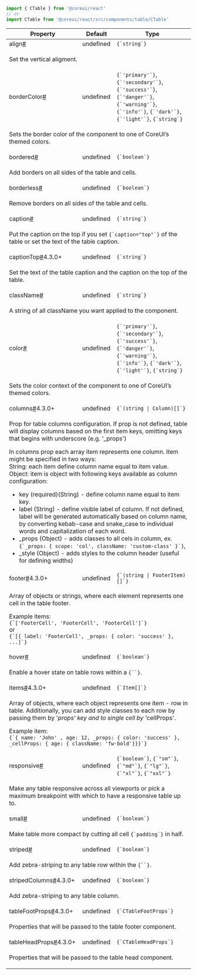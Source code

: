 
```jsx
import { CTable } from '@coreui/react'
// or
import CTable from '@coreui/react/src/components/table/CTable'
```

<div className="table-responsive table-api border rounded mb-3">
  <table className="table">
    <thead>
      <tr>
        <th>Property</th>
        <th>Default</th>
        <th>Type</th>
      </tr>
    </thead>
    <tbody>
      <tr id="ctable-align">
        <td className="text-primary fw-semibold">align<a href="#ctable-align" aria-label="CTable align permalink" className="anchor-link after">#</a></td>
        <td>undefined</td>
        <td><code>{`string`}</code></td>
      </tr>
      <tr>
        <td colSpan="3">
          <p>Set the vertical aligment.</p>
        </td>
      </tr>
      <tr id="ctable-borderColor">
        <td className="text-primary fw-semibold">borderColor<a href="#ctable-borderColor" aria-label="CTable borderColor permalink" className="anchor-link after">#</a></td>
        <td>undefined</td>
        <td><code>{`'primary'`}</code>, <code>{`'secondary'`}</code>, <code>{`'success'`}</code>, <code>{`'danger'`}</code>, <code>{`'warning'`}</code>, <code>{`'info'`}</code>, <code>{`'dark'`}</code>, <code>{`'light'`}</code>, <code>{`string`}</code></td>
      </tr>
      <tr>
        <td colSpan="3">
          <p>Sets the border color of the component to one of CoreUI’s themed colors.</p>
        </td>
      </tr>
      <tr id="ctable-bordered">
        <td className="text-primary fw-semibold">bordered<a href="#ctable-bordered" aria-label="CTable bordered permalink" className="anchor-link after">#</a></td>
        <td>undefined</td>
        <td><code>{`boolean`}</code></td>
      </tr>
      <tr>
        <td colSpan="3">
          <p>Add borders on all sides of the table and cells.</p>
        </td>
      </tr>
      <tr id="ctable-borderless">
        <td className="text-primary fw-semibold">borderless<a href="#ctable-borderless" aria-label="CTable borderless permalink" className="anchor-link after">#</a></td>
        <td>undefined</td>
        <td><code>{`boolean`}</code></td>
      </tr>
      <tr>
        <td colSpan="3">
          <p>Remove borders on all sides of the table and cells.</p>
        </td>
      </tr>
      <tr id="ctable-caption">
        <td className="text-primary fw-semibold">caption<a href="#ctable-caption" aria-label="CTable caption permalink" className="anchor-link after">#</a></td>
        <td>undefined</td>
        <td><code>{`string`}</code></td>
      </tr>
      <tr>
        <td colSpan="3">
          <p>Put the caption on the top if you set <code>{`caption="top"`}</code> of the table or set the text of the table caption.</p>
        </td>
      </tr>
      <tr id="ctable-captionTop">
        <td className="text-primary fw-semibold">captionTop<a href="#ctable-captionTop" aria-label="CTable captionTop permalink" className="anchor-link after">#</a><span className="badge bg-success">4.3.0+</span></td>
        <td>undefined</td>
        <td><code>{`string`}</code></td>
      </tr>
      <tr>
        <td colSpan="3">
          <p>Set the text of the table caption and the caption on the top of the table.</p>
        </td>
      </tr>
      <tr id="ctable-className">
        <td className="text-primary fw-semibold">className<a href="#ctable-className" aria-label="CTable className permalink" className="anchor-link after">#</a></td>
        <td>undefined</td>
        <td><code>{`string`}</code></td>
      </tr>
      <tr>
        <td colSpan="3">
          <p>A string of all className you want applied to the component.</p>
        </td>
      </tr>
      <tr id="ctable-color">
        <td className="text-primary fw-semibold">color<a href="#ctable-color" aria-label="CTable color permalink" className="anchor-link after">#</a></td>
        <td>undefined</td>
        <td><code>{`'primary'`}</code>, <code>{`'secondary'`}</code>, <code>{`'success'`}</code>, <code>{`'danger'`}</code>, <code>{`'warning'`}</code>, <code>{`'info'`}</code>, <code>{`'dark'`}</code>, <code>{`'light'`}</code>, <code>{`string`}</code></td>
      </tr>
      <tr>
        <td colSpan="3">
          <p>Sets the color context of the component to one of CoreUI’s themed colors.</p>
        </td>
      </tr>
      <tr id="ctable-columns">
        <td className="text-primary fw-semibold">columns<a href="#ctable-columns" aria-label="CTable columns permalink" className="anchor-link after">#</a><span className="badge bg-success">4.3.0+</span></td>
        <td>undefined</td>
        <td><code>{`(string | Column)[]`}</code></td>
      </tr>
      <tr>
        <td colSpan="3">
          <p>Prop for table columns configuration. If prop is not defined, table will display columns based on the first item keys, omitting keys that begins with underscore (e.g. '_props')</p>
<p>In columns prop each array item represents one column. Item might be specified in two ways:<br />
String: each item define column name equal to item value.<br />
Object: item is object with following keys available as column configuration:</p>
<ul>
<li>key (required)(String) - define column name equal to item key.</li>
<li>label (String) - define visible label of column. If not defined, label will be generated automatically based on column name, by converting kebab-case and snake_case to individual words and capitalization of each word.</li>
<li>_props (Object) - adds classes to all cels in column, ex. <code>{`_props: { scope: 'col', className: 'custom-class' }`}</code>,</li>
<li>_style (Object) - adds styles to the column header (useful for defining widths)</li>
</ul>
        </td>
      </tr>
      <tr id="ctable-footer">
        <td className="text-primary fw-semibold">footer<a href="#ctable-footer" aria-label="CTable footer permalink" className="anchor-link after">#</a><span className="badge bg-success">4.3.0+</span></td>
        <td>undefined</td>
        <td><code>{`(string | FooterItem)[]`}</code></td>
      </tr>
      <tr>
        <td colSpan="3">
          <p>Array of objects or strings, where each element represents one cell in the table footer.</p>
<p>Example items:<br />
<code>{`['FooterCell', 'FooterCell', 'FooterCell']`}</code><br />
or<br />
<code>{`[{ label: 'FooterCell', _props: { color: 'success' }, ...]`}</code></p>
        </td>
      </tr>
      <tr id="ctable-hover">
        <td className="text-primary fw-semibold">hover<a href="#ctable-hover" aria-label="CTable hover permalink" className="anchor-link after">#</a></td>
        <td>undefined</td>
        <td><code>{`boolean`}</code></td>
      </tr>
      <tr>
        <td colSpan="3">
          <p>Enable a hover state on table rows within a <code>{`<CTableBody>`}</code>.</p>
        </td>
      </tr>
      <tr id="ctable-items">
        <td className="text-primary fw-semibold">items<a href="#ctable-items" aria-label="CTable items permalink" className="anchor-link after">#</a><span className="badge bg-success">4.3.0+</span></td>
        <td>undefined</td>
        <td><code>{`Item[]`}</code></td>
      </tr>
      <tr>
        <td colSpan="3">
          <p>Array of objects, where each object represents one item - row in table. Additionally, you can add style classes to each row by passing them by '<em>props' key and to single cell by '</em>cellProps'.</p>
<p>Example item:<br />
<code>{`{ name: 'John' , age: 12, _props: { color: 'success' }, _cellProps: { age: { className: 'fw-bold'}}}`}</code></p>
        </td>
      </tr>
      <tr id="ctable-responsive">
        <td className="text-primary fw-semibold">responsive<a href="#ctable-responsive" aria-label="CTable responsive permalink" className="anchor-link after">#</a></td>
        <td>undefined</td>
        <td><code>{`boolean`}</code>, <code>{`"sm"`}</code>, <code>{`"md"`}</code>, <code>{`"lg"`}</code>, <code>{`"xl"`}</code>, <code>{`"xxl"`}</code></td>
      </tr>
      <tr>
        <td colSpan="3">
          <p>Make any table responsive across all viewports or pick a maximum breakpoint with which to have a responsive table up to.</p>
        </td>
      </tr>
      <tr id="ctable-small">
        <td className="text-primary fw-semibold">small<a href="#ctable-small" aria-label="CTable small permalink" className="anchor-link after">#</a></td>
        <td>undefined</td>
        <td><code>{`boolean`}</code></td>
      </tr>
      <tr>
        <td colSpan="3">
          <p>Make table more compact by cutting all cell <code>{`padding`}</code> in half.</p>
        </td>
      </tr>
      <tr id="ctable-striped">
        <td className="text-primary fw-semibold">striped<a href="#ctable-striped" aria-label="CTable striped permalink" className="anchor-link after">#</a></td>
        <td>undefined</td>
        <td><code>{`boolean`}</code></td>
      </tr>
      <tr>
        <td colSpan="3">
          <p>Add zebra-striping to any table row within the <code>{`<CTableBody>`}</code>.</p>
        </td>
      </tr>
      <tr id="ctable-stripedColumns">
        <td className="text-primary fw-semibold">stripedColumns<a href="#ctable-stripedColumns" aria-label="CTable stripedColumns permalink" className="anchor-link after">#</a><span className="badge bg-success">4.3.0+</span></td>
        <td>undefined</td>
        <td><code>{`boolean`}</code></td>
      </tr>
      <tr>
        <td colSpan="3">
          <p>Add zebra-striping to any table column.</p>
        </td>
      </tr>
      <tr id="ctable-tableFootProps">
        <td className="text-primary fw-semibold">tableFootProps<a href="#ctable-tableFootProps" aria-label="CTable tableFootProps permalink" className="anchor-link after">#</a><span className="badge bg-success">4.3.0+</span></td>
        <td>undefined</td>
        <td><code>{`CTableFootProps`}</code></td>
      </tr>
      <tr>
        <td colSpan="3">
          <p>Properties that will be passed to the table footer component.</p>
        </td>
      </tr>
      <tr id="ctable-tableHeadProps">
        <td className="text-primary fw-semibold">tableHeadProps<a href="#ctable-tableHeadProps" aria-label="CTable tableHeadProps permalink" className="anchor-link after">#</a><span className="badge bg-success">4.3.0+</span></td>
        <td>undefined</td>
        <td><code>{`CTableHeadProps`}</code></td>
      </tr>
      <tr>
        <td colSpan="3">
          <p>Properties that will be passed to the table head component.</p>
        </td>
      </tr>
    </tbody>
  </table>
</div>
